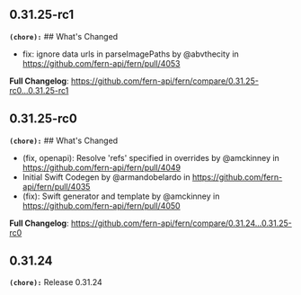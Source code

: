 ## 0.31.25-rc1
**`(chore):`** ## What's Changed
* fix: ignore data urls in parseImagePaths by @abvthecity in https://github.com/fern-api/fern/pull/4053


**Full Changelog**: https://github.com/fern-api/fern/compare/0.31.25-rc0...0.31.25-rc1

## 0.31.25-rc0
**`(chore):`** ## What's Changed
* (fix, openapi): Resolve 'refs' specified in overrides by @amckinney in https://github.com/fern-api/fern/pull/4049
* Initial Swift Codegen by @armandobelardo in https://github.com/fern-api/fern/pull/4035
* (fix): Swift generator and template by @amckinney in https://github.com/fern-api/fern/pull/4050

**Full Changelog**: https://github.com/fern-api/fern/compare/0.31.24...0.31.25-rc0

## 0.31.24
**`(chore):`** Release 0.31.24

